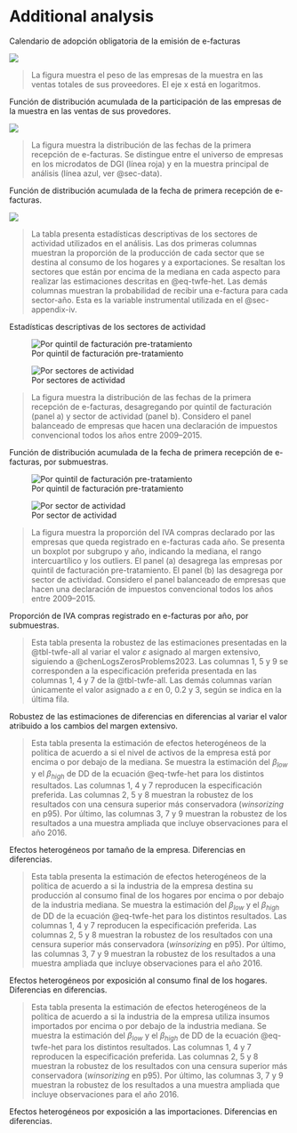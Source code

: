 \renewcommand\thefigure{\thechapter.\arabic{figure}}
\renewcommand\thetable{\thechapter.\arabic{table}}
\setcounter{figure}{0}
\setcounter{table}{0}

# Additional analysis

::: {#tbl-policy-adoption-schedule}

\resizebox{\textwidth}{!}{\input{../../out/tables/policy_adoption_schedule.tex}}

Calendario de adopción obligatoria de la emisión de e-facturas
:::

::: {#fig-small-players}

![](../../out/figures/small_players.all.png)

> \scriptsize \textbf{Notas:} La figura muestra el peso de las empresas de la muestra en las ventas totales de sus proveedores. El eje x está en logaritmos.

Función de distribución acumulada de la participación de las empresas de la muestra en las ventas de sus provedores.
:::

::: {#fig-adoption-inSample}

![](../../out/figures/takeup.in_sample.png)

> \scriptsize \textbf{Notas:} La figura muestra la distribución de las fechas de la primera recepción de e-facturas. Se distingue entre el universo de empresas en los microdatos de DGI (línea roja) y en la muestra principal de análisis (línea azul, ver @sec-data).

Función de distribución acumulada de la fecha de primera recepción de e-facturas.
:::

::: {#tbl-industry-summary}

![](../../out/tables/industry_summary.png)

> \scriptsize \textbf{Notas:} La tabla presenta estadísticas descriptivas de los sectores de actividad utilizados en el análisis. Las dos primeras columnas muestran la proporción de la producción de cada sector que se destina al consumo de los hogares y a exportaciones. Se resaltan los sectores que están por encima de la mediana en cada aspecto para realizar las estimaciones descritas en @eq-twfe-het. Las demás columnas muestran la probabilidad de recibir una e-factura para cada sector-año. Esta es la variable instrumental utilizada en el @sec-appendix-iv.

Estadísticas descriptivas de los sectores de actividad
:::

::: {#fig-takeup-by layout="[[1,1], [1]]"}

![Por quintil de facturación pre-tratamiento](../../out/figures/takeup.by_size.png)

![Por sectores de actividad](../../out/figures/takeup.by_industry.png)

> \scriptsize \textbf{Notas:} La figura muestra la distribución de las fechas de la primera recepción de e-facturas, desagregando por quintil de facturación (panel a) y sector de actividad (panel b). Considero el panel balanceado de empresas que hacen una declaración de impuestos convencional todos los años entre 2009–2015.

Función de distribución acumulada de la fecha de primera recepción de e-facturas, por submuestras.
:::

::: {#fig-reception-intensity-by layout="[[1,1], [1]]"}

![Por quintil de facturación pre-tratamiento](../../out/figures/reception_intensity.by_size.png)

![Por sector de actividad](../../out/figures/reception_intensity.by_industry.png)

> \scriptsize \textbf{Notas:} La figura muestra la proporción del IVA compras declarado por las empresas que queda registrado en e-facturas cada año. Se presenta un boxplot por subgrupo y año, indicando la mediana, el rango intercuartílico y los outliers. El panel (a) desagrega las empresas por quintil de facturación pre-tratamiento. El panel (b) las desagrega por sector de actividad. Considero el panel balanceado de empresas que hacen una declaración de impuestos convencional todos los años entre 2009–2015.

Proporción de IVA compras registrado en e-facturas por año, por submuestras.
:::

::: {#tbl-twfe-cr23}

\resizebox{\textwidth}{!}{\input{../../out/tables/twfe.y.all.overall_att.cr23.tex}}

> \scriptsize \textbf{Notas:} Esta tabla presenta la robustez de las estimaciones presentadas en la @tbl-twfe-all al variar el valor $\varepsilon$ asignado al margen extensivo, siguiendo a @chenLogsZerosProblems2023. Las columnas 1, 5 y 9 se corresponden a la especificación preferida presentada en las columnas 1, 4 y 7 de la @tbl-twfe-all. Las demás columnas varían únicamente el valor asignado a $\varepsilon$ en 0, 0.2 y 3, según se indica en la última fila.

Robustez de las estimaciones de diferencias en diferencias al variar el valor atribuido a los cambios del margen extensivo.
:::

::: {#tbl-twfe-het-size}

\resizebox{\textwidth}{!}{\input{../../out/tables/twfe.y.all.overall_att.by_size.tex}}

> \scriptsize \textbf{Notas:} Esta tabla presenta la estimación de efectos heterogéneos de la política de acuerdo a si el nivel de activos de la empresa está por encima o por debajo de la mediana. Se muestra la estimación del $\beta_{low}$ y el $\beta_{high}$ de DD de la ecuación @eq-twfe-het para los distintos resultados. Las columnas 1, 4 y 7 reproducen la especificación preferida. Las columnas 2, 5 y 8 muestran la robustez de los resultados con una censura superior más conservadora (*winsorizing* en p95). Por último, las columnas 3, 7 y 9 muestran la robustez de los resultados a una muestra ampliada que incluye observaciones para el año 2016.


Efectos heterogéneos por tamaño de la empresa. Diferencias en diferencias.
:::

::: {#tbl-twfe-het-industry}

\resizebox{\textwidth}{!}{\input{../../out/tables/twfe.y.all.overall_att.by_industry.tex}}

> \scriptsize \textbf{Notas:} Esta tabla presenta la estimación de efectos heterogéneos de la política de acuerdo a si la industria de la empresa destina su producción al consumo final de los hogares por encima o por debajo de la industria mediana. Se muestra la estimación del $\beta_{low}$ y el $\beta_{high}$ de DD de la ecuación @eq-twfe-het para los distintos resultados. Las columnas 1, 4 y 7 reproducen la especificación preferida. Las columnas 2, 5 y 8 muestran la robustez de los resultados con una censura superior más conservadora (*winsorizing* en p95). Por último, las columnas 3, 7 y 9 muestran la robustez de los resultados a una muestra ampliada que incluye observaciones para el año 2016.

Efectos heterogéneos por exposición al consumo final de los hogares. Diferencias en diferencias.
:::

::: {#tbl-twfe-het-imports}

\resizebox{\textwidth}{!}{\input{../../out/tables/twfe.y.all.overall_att.by_imports.tex}}

> \scriptsize \textbf{Notas:} Esta tabla presenta la estimación de efectos heterogéneos de la política de acuerdo a si la industria de la empresa utiliza insumos importados por encima o por debajo de la industria mediana. Se muestra la estimación del $\beta_{low}$ y el $\beta_{high}$ de DD de la ecuación @eq-twfe-het para los distintos resultados. Las columnas 1, 4 y 7 reproducen la especificación preferida. Las columnas 2, 5 y 8 muestran la robustez de los resultados con una censura superior más conservadora (*winsorizing* en p95). Por último, las columnas 3, 7 y 9 muestran la robustez de los resultados a una muestra ampliada que incluye observaciones para el año 2016.

Efectos heterogéneos por exposición a las importaciones. Diferencias en diferencias.
:::
